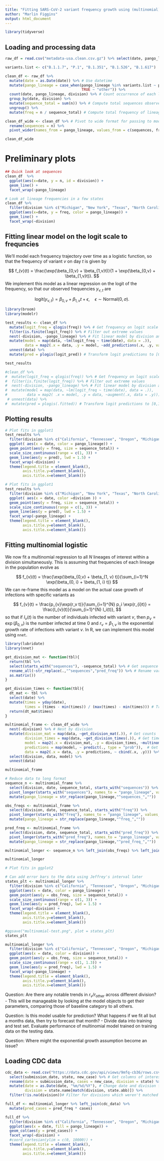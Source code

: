 ```yaml
---
title: "Fitting SARS-CoV-2 variant frequency growth using (multinomial) logistic regression"
author: "Marlin Figgins"
output: html_document
---
```


```r
library(tidyverse)
```


## Loading and processing data

```r
raw_df = read.csv("metadata-usa.clean.csv.gz") %>% select(date, pango_lineage, division)
```

```r
variants.list <- c("B.1.1.7", "P.1", "B.1.351", "B.1.526", "B.1.617") 

clean_df <- raw_df %>%
  mutate(date = as.Date(date)) %>% # Use datetime
  mutate(pango_lineage = case_when(pango_lineage %in% variants.list ~ pango_lineage, # pango_lineage to variants we care about
                                   TRUE ~ "other")) %>%
  count(date, pango_lineage, division) %>% # Count occurrence of each lineage and division
  group_by(date, division) %>%
  mutate(sequence_total = sum(n)) %>% # Compute total sequences observed on that day in that place
  ungroup() %>%
  mutate(freq = n / sequence_total) # Compute total frequency of lineage for each day and division

clean_df_wide <- clean_df %>% # Pivot to wide format for passing to models
  rename(sequences = n) %>%
  pivot_wider(names_from = pango_lineage, values_from = c(sequences, freq), values_fill = 0) 
```

```r
clean_df_wide
```

# Preliminary plots

```r
## Quick look at sequences 
clean_df  %>%
  ggplot(aes(x=date, y = n, id = division)) +
  geom_line() +
  facet_wrap(~pango_lineage)
```

```r
# Look at lineage frequencies in a few states
clean_df %>%
  filter(division %in% c("Michigan", "New York", "Texas", "North Carolina", "Illinois", "Washington")) %>%
  ggplot(aes(x=date, y = freq, color = pango_lineage)) +
  geom_line() +
  facet_wrap(~division)
```


## Fitting linear model on the logit scale to frequncies

We'll model each frequency trajectory over time as a logistic function, so that the frequency of variant $v$ on day $t$ is given by

$$
f_{v}(t) = \frac{\exp(\beta_{0,v} + \beta_{1,v}t)}{1 + \exp(\beta_{0,v} + \beta_{1,v}t)}.
$$
We implement this model as a linear regression on the logit of the frequency, so that our observed frequencies $y_{v,t}$ are 

$$
\text{logit} (y_{v,t}) = \beta_{0,v} + \beta_{1,v} t  + \epsilon, \quad \epsilon \sim \text{Normal}(0, \sigma) .
$$

```r
library(broom)
library(modelr)

test_results <- clean_df %>%
  mutate(logit_freq = qlogis(freq)) %>% # Get frequency on logit scale
  filter(is.finite(logit_freq)) %>% # Filter out extreme values
  nest(-division, -pango_lineage) %>% # Fit linear model by division and lineage on logit scale
  mutate(model = map(data, ~lm(logit_freq ~ time(date), data = .)), 
         data = map2(.x = data, .y = model, ~add_predictions(.x, .y, var = "logit_pred"))) %>% # Get predictions
  unnest(data) %>%
  mutate(pred = plogis(logit_pred)) # Transform logit predictions to [0,1]

test_results
```

```r
#clean_df %>%
#  mutate(logit_freq = qlogis(freq)) %>% # Get frequency on logit scale
#  filter(is.finite(logit_freq)) %>% # Filter out extreme values
#  nest(-division, -pango_lineage) %>% # Fit linear model by division and lineage on logit scale
#  mutate(model = map(data, ~lm(logit_freq ~ time(date), data = .)), 
#         data = map2( .x = model, .y = data, ~augment(.x, data = .y))) %>% # Get predictions
 # unnest(data) %>%
#  mutate(pred = plogis(.fitted)) # Transform logit predictions to [0,1]
```
## Plotting results

```r
# Plot fits in ggplot1
test_results %>%
  filter(division %in% c("California", "Tennessee", "Oregon", "Michigan", "New York", "Texas", "North Carolina", "Illinois", "Washington")) %>%
  ggplot( aes(x = date, color = pango_lineage)) +
  geom_point(aes(y = freq, size = sequence_total)) +
  scale_size_continuous(range = c(1, 3)) +
  geom_line(aes(y = pred), lwd = 1.5) +
  facet_wrap(~division) +
  theme(legend.title = element_blank(), 
        axis.title.y=element_blank(),
        axis.title.x=element_blank())
```
```r
# Plot fits in ggplot1
test_results %>%
  filter(division %in% c("Michigan", "New York", "Texas", "North Carolina", "Illinois", "Washington")) %>%
  ggplot( aes(x = date, color =division )) +
  geom_point(aes(y = freq, size = sequence_total)) +
  scale_size_continuous(range = c(1, 3)) +
  geom_line(aes(y = pred), lwd = 1.5) +
  facet_wrap(~pango_lineage) +
  theme(legend.title = element_blank(), 
        axis.title.y=element_blank(),
        axis.title.x=element_blank())
```

## Fitting multinomial logistic

We now fit a multinomial regression to all $N$ lineages of interest within a division simultaneously. This is assuming that frequencies of each lineage in the population evolve as

$$
f_{v}(t) = \frac{\exp(\beta_{0,v} + \beta_{1, v} t)}{\sum_{i=1}^N \exp(\beta_{0, i} + \beta_{1, i} t)}
$$
We can re-frame this model as a model on the actual case growth of infections with specific variants as

$$
f_{v}(t) = \frac{p_{v}\exp(r_v t)}{\sum_{i=1}^{N} p_i \exp(r_{i}t)} = \frac{I_{v}(t)}{\sum_{i=1}^{N} I_i(t)},
$$
so that if $I_{v}(t)$ is the number of individuals infected with variant $v$, then $p_v = \exp(\beta_{0,v})$ is the number infected at time $0$ and $r_{v} = \beta_{1,v}$ is the exponential growth rate of infections with variant $v$. In R, we can implement this model using `nnet`.

```r
library(lubridate)
library(nnet)
```

```r

get_division_mat <- function(tbl){
  return(tbl %>%
  select(starts_with("sequences"), -sequence_total) %>% # Get sequence counts
  rename_all(~str_replace(.,"^sequences","pred_freq")) %>% # Rename variable for later
  as.matrix())
}

get_division_times <- function(tbl){
  dt_mat <- tbl %>%
  select(date) %>%
  mutate(times = yday(date),
         times = (times - min(times)) / (max(times) - min(times))) # Transform times for easy fitting
  return(dt_mat$times)
}

multinomial_frame <- clean_df_wide %>%
  nest(-division) %>% # Nest by division
  mutate(division_mat = map(data, ~get_division_mat(.)), # Get counts 
         division_times = map(data, ~get_division_times(.)), # Get times
         model = map2(.x = division_mat, .y = division_times, ~multinom(.x ~ .y, trace = FALSE)),
         predictions = map(model, ~ predict(., type = "prob")),  # Get predictions
         data = map2(.x = data, .y = predictions, ~ cbind(.x, .y))) %>%  # Augment original data with predictions
  select(division, data, model) %>%
  unnest(data)

multinomial_frame
```


```r
# Reduce data to long format
sequence_n <- multinomial_frame %>%
  select(division, date, sequence_total, starts_with("sequences")) %>%
  pivot_longer(starts_with("sequences"), names_to = "pango_lineage", values_to = "sequence_n") %>%
  mutate(pango_lineage = str_replace(pango_lineage,"^sequences_",""))

obs_freqs <- multinomial_frame %>%
  select(division, date, sequence_total, starts_with("freq")) %>%
  pivot_longer(starts_with("freq"), names_to = "pango_lineage", values_to = "obs_freq") %>%
  mutate(pango_lineage = str_replace(pango_lineage,"^freq_",""))

pred_freq <- multinomial_frame %>%
  select(division, date, sequence_total, starts_with("pred_freq")) %>%
  pivot_longer(starts_with("pred_freq"), names_to = "pango_lineage", values_to = "pred_freq") %>%
  mutate(pango_lineage = str_replace(pango_lineage,"^pred_freq_",""))

multinomial_longer <- sequence_n %>% left_join(obs_freqs) %>% left_join(pred_freq)

multinomial_longer
```


```r
# Plot fits in ggplot2

# Can add error bars to the data using Jeffrey's interval later
states_plt <- multinomial_longer %>%
  filter(division %in% c("California", "Tennessee", "Oregon", "Michigan", "New York", "Texas", "North Carolina", "Illinois", "Washington")) %>%
  ggplot(aes(x = date, color = pango_lineage)) +
  geom_point(aes(y = obs_freq, size = sequence_total)) +
  scale_size_continuous(range = c(1, 3)) +
  geom_line(aes(y = pred_freq), lwd = 1.5) +
  facet_wrap(~division) +
  theme(legend.title = element_blank(), 
        axis.title.y=element_blank(),
        axis.title.x=element_blank())

#ggsave("multinomial-test.png", plot = states_plt)
states_plt
```

```r
multinomial_longer %>%
  filter(division %in% c("California", "Tennessee", "Oregon", "Michigan", "New York", "Texas", "North Carolina", "Illinois", "Washington")) %>%
  ggplot(aes(x = date, color = division)) +
  geom_point(aes(y = obs_freq, size = sequence_total)) +
  scale_size_continuous(range = c(1, 1.3)) +
  geom_line(aes(y = pred_freq), lwd = 1.5) +
  facet_wrap(~pango_lineage) +
  theme(legend.title = element_blank(), 
        axis.title.y=element_blank(),
        axis.title.x=element_blank())
```

Question: Are there any notable trends in $r_v / r_{\text{other}}$ across different division? 
- This will be manageable by looking at the model objects to get their parameters, comparing those of baseline category to all others. 

Question: Is this model usable for prediction? What happens if we fit all but a months data, then try to forecast that month?
- Divide data into training and test set. Evaluate performance of multinomial model trained on training data on the testing data.

Question: Where might the exponential growth assumption become an issue?


## Loading CDC data

```r
cdc_data <- read.csv("https://data.cdc.gov/api/views/9mfq-cb36/rows.csv?accessType=DOWNLOAD") %>% 
  select(submission_date, state, new_case) %>% # Get columns of interest
  rename(date = submission_date, cases = new_case, division = state) %>% # Rename to match GISAID
  mutate(date = as.Date(date, "%m/%d/%Y"), # Change date and division formatting to match
         division = state.name[match(division, state.abb)]) %>%
  filter(!is.na(division))# Filter for divisions which weren't matched
```

```r
full_df <- multinomial_longer %>% left_join(cdc_data) %>%
  mutate(pred_cases = pred_freq * cases)
```


```r
full_df %>%
  filter(division %in% c("California", "Tennessee", "Oregon", "Michigan", "New York", "Texas", "Illinois", "Washington")) %>%
  ggplot(aes(x = date, fill = pango_lineage)) +
  geom_col(aes(y = pred_cases)) +
  facet_wrap(~division) +
  #coord_cartesian(ylim = c(0, 10000)) +
  theme(legend.title = element_blank(), 
        axis.title.y=element_blank(),
        axis.title.x=element_blank())
```